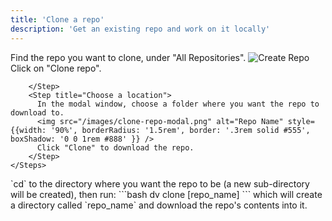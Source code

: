 ```yaml
---
title: 'Clone a repo'
description: 'Get an existing repo and work on it locally'
---
```



<Tabs>
  <Tab title="Desktop app">
    <Steps>
        <Step title="Clone a repo">
          Find the repo you want to clone, under "All Repositories".
          <img src="/images/clone-repo-desktop.png" alt="Create Repo" style={{width: '90%', borderRadius: '1.5rem', border: '.3rem solid #555', boxShadow: '0 0 1rem #888' }} />
          Click on "Clone repo".
          
        </Step>
        <Step title="Choose a location">
          In the modal window, choose a folder where you want the repo to download to.
          <img src="/images/clone-repo-modal.png" alt="Repo Name" style={{width: '90%', borderRadius: '1.5rem', border: '.3rem solid #555', boxShadow: '0 0 1rem #888' }} />
          Click "Clone" to download the repo.
        </Step>
    </Steps>
  </Tab>
  <Tab title="CLI">
    <DvShellHowTo />
    `cd` to the directory where you want the repo to be (a new sub-directory will be created), then run:
      ```bash
      dv clone [repo_name]
      ```
      which will create a directory called `repo_name` and download the repo's contents into it.
  </Tab>
</Tabs>